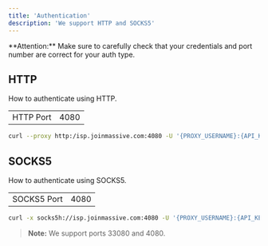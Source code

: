 ```yaml
---
title: 'Authentication'
description: 'We support HTTP and SOCKS5'
---
```


<Info>
  **Attention:** Make sure to carefully check that your credentials and port number are correct for your auth type.
</Info>

## HTTP

How to authenticate using HTTP.

|             |                     |
|-------------|---------------------|
| HTTP Port  | 4080              |

```bash
curl --proxy http:/isp.joinmassive.com:4080 -U '{PROXY_USERNAME}:{API_KEY}' https://cloudflare.com/cdn-cgi/trace

```

## SOCKS5

How to authenticate using SOCKS5.

|             |                     |
|-------------|---------------------|
| SOCKS5 Port  | 4080                |

```bash
curl -x socks5h://isp.joinmassive.com:4080 -U '{PROXY_USERNAME}:{API_KEY}' https://www.cloudflare.com/cdn-cgi/trace
```

> **Note:** We support ports 33080 and 4080.